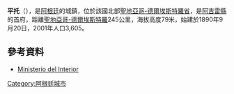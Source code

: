 '''平托'''（{{lang-es|Pinto}}），是[[阿根廷|阿根廷]]的城鎮，位於該國北部[[聖地亞哥-德爾埃斯特羅省|聖地亞哥-德爾埃斯特羅省]]，是[[阿吉雷縣|阿吉雷縣]]的首府，距離[[聖地亞哥-德爾埃斯特羅|聖地亞哥-德爾埃斯特羅]]245公里，海拔高度79米，始建於1890年9月20日，2001年人口3,605。

==參考資料==
*[http://www.mininterior.gov.ar/ Ministerio del Interior] {{Wayback|url=http://www.mininterior.gov.ar/ |date=20140610230411 }} {{es icon}}

{{coord|29|09|S|62|39|W|region:AR-G_type:city(3605)_source:kolossus-dewiki|display=title}}

{{Argentina-geo-stub}}
[[Category:阿根廷城市|Category:阿根廷城市]]